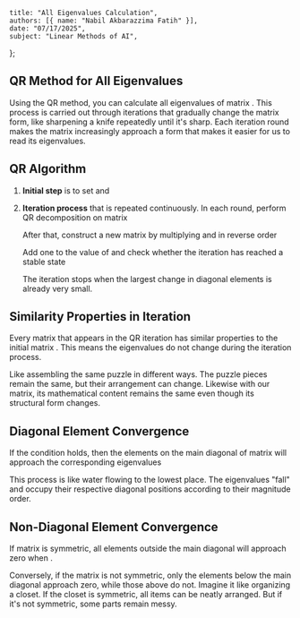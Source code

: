     title: "All Eigenvalues Calculation",
    authors: [{ name: "Nabil Akbarazzima Fatih" }],
    date: "07/17/2025",
    subject: "Linear Methods of AI",
};

## QR Method for All Eigenvalues

Using the QR method, you can calculate all eigenvalues of matrix <InlineMath math="A" />. This process is carried out through iterations that gradually change the matrix form, like sharpening a knife repeatedly until it's sharp. Each iteration round makes the matrix increasingly approach a form that makes it easier for us to read its eigenvalues.

## QR Algorithm

1. **Initial step** is to set <InlineMath math="A_0 := A" /> and <InlineMath math="k := 0" />

2. **Iteration process** that is repeated continuously. In each round, perform QR decomposition on matrix <InlineMath math="A_k" />

   <MathContainer>
   <BlockMath math="Q_k \cdot R_k = A_k" />
   </MathContainer>

   After that, construct a new matrix by multiplying <InlineMath math="R_k" /> and <InlineMath math="Q_k" /> in reverse order

   <MathContainer>
   <BlockMath math="A_{k+1} := R_k \cdot Q_k" />
   </MathContainer>

   Add one to the value of <InlineMath math="k" /> and check whether the iteration has reached a stable state

   <MathContainer>
   <BlockMath math="\max_{j=1,\ldots,n} |(A_k)_{jj} - (A_{k-1})_{jj}| \leq \text{tolerance}" />
   </MathContainer>

   The iteration stops when the largest change in diagonal elements is already very small.

## Similarity Properties in Iteration

Every matrix <InlineMath math="A_k" /> that appears in the QR iteration has similar properties to the initial matrix <InlineMath math="A" />. This means the eigenvalues do not change during the iteration process.

Like assembling the same puzzle in different ways. The puzzle pieces remain the same, but their arrangement can change. Likewise with our matrix, its mathematical content remains the same even though its structural form changes.

## Diagonal Element Convergence

If the condition <InlineMath math="|\lambda_1| > |\lambda_2| > \cdots > |\lambda_n|" /> holds, then the elements on the main diagonal of matrix <InlineMath math="A_k" /> will approach the corresponding eigenvalues

<MathContainer>
<BlockMath math="\lim_{k \to \infty} (A_k)_{jj} = \lambda_j, \quad j = 1, 2, \ldots, n" />
</MathContainer>

This process is like water flowing to the lowest place. The eigenvalues "fall" and occupy their respective diagonal positions according to their magnitude order.

## Non-Diagonal Element Convergence

If matrix <InlineMath math="A" /> is symmetric, all elements outside the main diagonal will approach zero when <InlineMath math="k \to \infty" />.

Conversely, if the matrix is not symmetric, only the elements below the main diagonal approach zero, while those above do not. Imagine it like organizing a closet. If the closet is symmetric, all items can be neatly arranged. But if it's not symmetric, some parts remain messy.